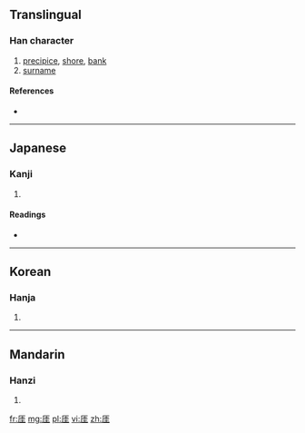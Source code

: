 ==Translingual==

===Han character===
{{Han char|rn=27|rad=厂|as=06|sn=8|four=|canj=一土土 (MGG)}}

# [[precipice]], [[shore]], [[bank]]
# [[surname]]

====References====
* {{Han ref|kx=0161.080|dkj=02930|dj=0367.310|hdz=10070.120|uh=5393|ud=21395}}

----

==Japanese==

===Kanji===
{{ja-kanji|grade=|rs=厂06}}

# {{defn|Japanese|sort=厂06}}

====Readings====
* {{ja-readings|on=[[がい]] (gai), [[げ]] (ge), [[ぎ]] (gi)|kun=[[がけ]] (gake), [[きし]] (kishi), [[かたへ]] (katahe), [[はて]] (hate)}}

----

==Korean==

===Hanja===
{{ko-hanja|hangeul=애|rv=ae|mr=ae}}

# {{defn|Korean|sort=厂06}}

----

==Mandarin==

===Hanzi===
{{cmn-hanzi|pin=[[yá]] ([[ya2]])|wg=ya<sup>2</sup>}}

# {{defn|Mandarin|sort=厂06}}

[[fr:厓]]
[[mg:厓]]
[[pl:厓]]
[[vi:厓]]
[[zh:厓]]